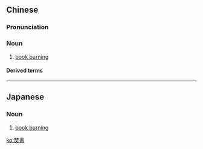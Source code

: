 {{also|焚书}}
==Chinese==
{{zh-forms|s=焚书}}
{{wikipedia|lang=zh}}

===Pronunciation===
{{zh-pron
|m=fénshū
|cat=n
}}

===Noun===
{{zh-noun}}

# [[book burning]]

====Derived terms====
{{zh-der|焚書坑儒}}

----

==Japanese==
{{ja-kanjitab|ふん|しょ|yomi=on}}

===Noun===
{{ja-noun|ふんしょ}}

# [[book burning]]

[[ko:焚書]]